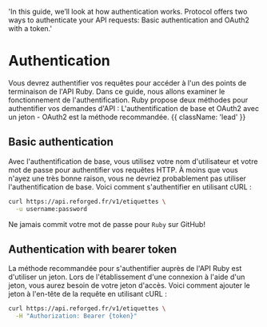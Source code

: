   'In this guide, we’ll look at how authentication works. Protocol offers two ways to authenticate your API requests: Basic authentication and OAuth2 with a token.'

# Authentication

Vous devrez authentifier vos requêtes pour accéder à l'un des points de terminaison de l'API Ruby. Dans ce guide, nous allons examiner le fonctionnement de l'authentification. Ruby propose deux méthodes pour authentifier vos demandes d'API : L'authentification de base et OAuth2 avec un jeton - OAuth2 est la méthode recommandée. {{ className: 'lead' }}

## Basic authentication

Avec l'authentification de base, vous utilisez votre nom d'utilisateur et votre mot de passe pour authentifier vos requêtes HTTP. À moins que vous n'ayez une très bonne raison, vous ne devriez probablement pas utiliser l'authentification de base. Voici comment s'authentifier en utilisant cURL :

```bash {{ title: 'Example request with basic auth' }}
curl https://api.reforged.fr/v1/etiquettes \
  -u username:password
```

Ne jamais commit votre mot de passe pour `Ruby` sur GitHub!

## Authentication with bearer token

La méthode recommandée pour s'authentifier auprès de l'API Ruby est d'utiliser un jeton. Lors de l'établissement d'une connexion à l'aide d'un jeton, vous aurez besoin de votre jeton d'accès. Voici comment ajouter le jeton à l'en-tête de la requête en utilisant cURL :

```bash {{ title: 'Example request with bearer token' }}
curl https://api.reforged.fr/v1/etiquettes \
  -H "Authorization: Bearer {token}"
```


